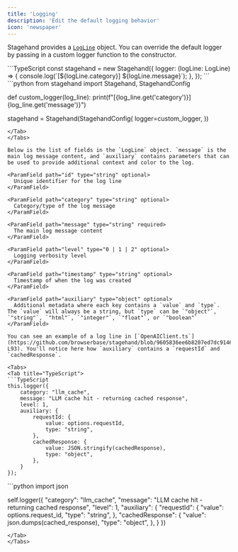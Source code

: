 ```yaml
---
title: 'Logging'
description: 'Edit the default logging behavior'
icon: 'newspaper'
---
```


Stagehand provides a [`LogLine`](https://github.com/browserbase/stagehand/blob/9605836ee6b8207ed7dc9146e12ced1c78630d59/types/log.ts#L1-L13) object. You can override the default logger by passing in a custom logger function to the constructor.

<Tabs>
<Tab title="TypeScript">
```TypeScript
const stagehand = new Stagehand({
	logger: (logLine: LogLine) => {
		console.log(`[${logLine.category}] ${logLine.message}`);
	},
});
```
</Tab>
<Tab title="Python">
```python
from stagehand import Stagehand, StagehandConfig

def custom_logger(log_line):
    print(f"[{log_line.get('category')}] {log_line.get('message')}")

stagehand = Stagehand(StagehandConfig(
    logger=custom_logger,
))
```
</Tab>
</Tabs>

Below is the list of fields in the `LogLine` object. `message` is the main log message content, and `auxiliary` contains parameters that can be used to provide additional context and color to the log.

<ParamField path="id" type="string" optional>
  Unique identifier for the log line
</ParamField>

<ParamField path="category" type="string" optional>
  Category/type of the log message
</ParamField>

<ParamField path="message" type="string" required>
  The main log message content
</ParamField>

<ParamField path="level" type="0 | 1 | 2" optional>
  Logging verbosity level
</ParamField>

<ParamField path="timestamp" type="string" optional>
  Timestamp of when the log was created
</ParamField>

<ParamField path="auxiliary" type="object" optional>
  Additional metadata where each key contains a `value` and `type`. The `value` will always be a string, but `type` can be `"object"`, `"string"`, `"html"`, `"integer"`, `"float"`, or `"boolean"`
</ParamField>

You can see an example of a log line in [`OpenAIClient.ts`](https://github.com/browserbase/stagehand/blob/9605836ee6b8207ed7dc9146e12ced1c78630d59/lib/llm/OpenAIClient.ts#L79-L93). You'll notice here how `auxiliary` contains a `requestId` and `cachedResponse`.

<Tabs>
<Tab title="TypeScript">
```TypeScript
this.logger({
	category: "llm_cache",
	message: "LLM cache hit - returning cached response",
	level: 1,
	auxiliary: {
		requestId: {
			value: options.requestId,
			type: "string",
		},
		cachedResponse: {
			value: JSON.stringify(cachedResponse),
			type: "object",
		},
	}
});
```
</Tab>
<Tab title="Python">
```python
import json

self.logger({
    "category": "llm_cache",
    "message": "LLM cache hit - returning cached response",
    "level": 1,
    "auxiliary": {
        "requestId": {
            "value": options.request_id,
            "type": "string",
        },
        "cachedResponse": {
            "value": json.dumps(cached_response),
            "type": "object",
        },
    }
})
```
</Tab>
</Tabs>